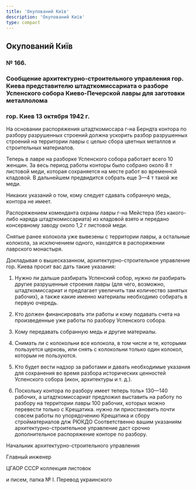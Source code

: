 ```yaml
---
title: 'Окупований Київ'
description: 'Окупований Київ'
type: compact
---
```



## Окупований Київ

### № 166.

### Сообщение архитектурно-строительного управления гор. Киева представителю штадткомиссариата о разборе Успенского собора Киево-Печерской лавры для заготовки металлолома

### гор. Киев 13 октября 1942 г.

На основании распоряжения штадткомиссара г-на Берндта контора по разбору
разрушенных строений должна ускорить разбор разрушенных строений на территории
лавры с целью сбора цветных металлов и строительных материалов.

Теперь в лавре на разборке Успенского собора работает всего 10 женщин. За весь
период работы конторы было собрано около 8 т листовой меди, которая сохраняется
на месте работ во временной кладовой. В дальнейшем предвидится собрать еще 3—4 т
такой же меди.

Никаких указаний о том, кому следует сдавать собранную медь, контора не имеет.

Распоряжением коменданта охраны лавры г-на Мейстера (без какого-либо наряда
штадткомиссариата) из кладовой взято и передано консервному заводу около 1,2 г
листовой меди.

Снятые ранее колокола уже вывезены с территории лавры, а остальные колокола, за
исключением одного, находятся в распоряжении лаврского монастыря.

Докладывая о вышесказанном, архитектурно-строительное управление гор. Киева
просит вас дать такие указания:

1.  Нужно ли дальше разбирать Успенский собор, нужно ли разбирать другие
    разрушенные строения лавры (для чего, возможно, штадткомиссариат и
    предлагает увеличить там количество занятых рабочих), а также какие именно
    материалы необходимо собирать в первую очередь.

2.  Кто должен финансировать эти работы и кому подавать счета на произведенные
    уже работы по разбору Успенского собора.

3.  Кому передавать собранную медь и другие материалы.

4.  Снимать ли с колокольни все колокола, в том числе и те, которыми пользуется
    церковь, или снять с колокольни только один колокол, которым не пользуются.

5.  Кто будет вести надзор за работами и давать необходимые указания для
    сохранения во время разбора исторических ценностей Успенского собора (икон,
    архитектуры и т. д.).

6.  Поскольку контора по разбору имеет теперь толь» 130—140 рабочих, а
    штадткомиссариат предложил выставить на работу по разбору на территории
    лавры 100 рабочих, которых можно перевести только с Крещатика. нужно ли
    приостановить почти совсем работы по упорядочению Крещатика и сбору
    стройматериалов длж РЮКДО Соответственно вашим указаниям
    архитектурно-строительное управление даст срочно дополнительное распоряжение
    конторе по разбору.

Начальник архитектурно-строительного управления

Главный инженер

ЦГАОР СССР коллекция листовок

и писем, папка № I. Перевод украинского
